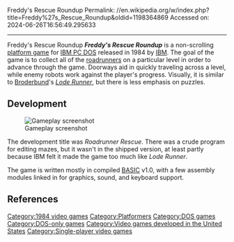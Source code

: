 Freddy's Rescue Roundup
Permalink: //en.wikipedia.org/w/index.php?title=Freddy%27s_Rescue_Roundup&oldid=1198364869
Accessed on: 2024-06-26T16:56:49.295633



------
Freddy's Rescue Roundup
{{unreferenced|date=January 2017}}
{{Infobox VG
|title = Freddy's Rescue Roundup
|image = Freddys_Rescue_Roundup_start.gif
|image_size = 200px
|designer = D. P. Leabo<br>A. V. Strietzel
|developer = [[IBM]]  
|publisher = [[IBM]]
|released = 1984
|genre = [[Platform game|Platform]]
|modes = [[Single-player video game|Single-player]]
|platforms = [[IBM PC DOS]]
}}
'''''Freddy's Rescue Roundup''''' is a non-scrolling [[platform game]] for [[IBM PC DOS]] released in 1984 by [[IBM]]. The goal of the game is to collect all of the [[roadrunner]]s on a particular level in order to advance through the game. Doorways aid in quickly traveling across a level, while enemy robots work against the player's progress. Visually, it is similar to [[Broderbund]]'s ''[[Lode Runner]]'', but there is less emphasis on puzzles.

==Development==
[[Image:Freddys_Rescue_Roundup_ingame.jpg|thumb|Gameplay screenshot]]

The development title was ''Roadrunner Rescue''. There was a crude program for editing mazes, but it wasn't in the shipped version, at least partly because IBM felt it made the game too much like ''Lode Runner''.

The game is written mostly in compiled [[BASIC]] v1.0, with a few assembly modules linked in for graphics, sound, and keyboard support.

==References==
{{reflist}}

[[Category:1984 video games]]
[[Category:Platformers]]
[[Category:DOS games]]
[[Category:DOS-only games]]
[[Category:Video games developed in the United States]]
[[Category:Single-player video games]]


{{platform-videogame-stub}}
